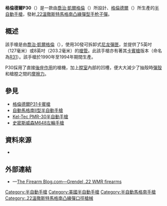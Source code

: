 {{noteTA
|G1=軍事
|G2=長度單位
|G3=Firearms
}}
{{Infobox Weapon
|name= 格倫德爾P30<br />{{Lang|en|Grendel P30}}
|image= [[File:Grendel_P30_left.jpg|300px]]<br />[[File:Grendel_P30_right.jpg|300px]]
|image_size= 
|caption= 格倫德爾P30（左與右）
|origin= {{flagcountry|United States}}
|type= [[半自動手槍|半自動手槍]]
<!-- Type selection -->
|is_ranged= yes
|is_bladed= 
|is_explosive= 
|is_artillery= 
|is_vehicle= 
|is_missile= 
|is_UK= 
<!-- Service history -->
|service= 
|used_by= 
|wars= 
<!-- Production history -->
|designer= [[喬治·凱爾格倫|喬治·凱爾格倫]]（{{Lang|en|George Kellgren}}）
|design_date= 
|manufacturer= [[格倫德爾|格倫德爾]]（{{Lang|en|Grendel}}）
|unit_cost= 
|production_date= 1990—1994年
|number= 
|variants= 
<!-- General specifications -->
|spec_label= 
|weight= 空槍、5英吋槍管：595.34[[克|克]]（21[[盎司|盎司]]）
|length= 5英吋槍管：215.9[[毫米|毫米]]（8.5[[英寸|英寸]]）
|part_length= <div class="NavFrame collapsed" style="color: black; background-color: #FFFFFF; margin: 0 auto; padding: 0 10px; text-align: left;"><div class="NavHead" style="background-color: #FFFFFF; margin: 0 auto; padding: 0 10px; font-weight:normal;"></div><div class="NavContent" style="background-color: #FFFFFF; margin: 0 auto; padding: 0 10px;">
* 127毫米（5英吋）
* 203.2毫米（8英吋）
</div>
</div>
|width= 
|height= 
|diameter= 
|crew= 
<!-- Ranged weapon specifications --> 
|cartridge= [[.22溫徹斯特馬格南凸緣彈型|.22溫徹斯特馬格南凸緣彈型]]
|caliber= 5.59毫米（.22英吋）
|barrels= 1根，[[膛線|線膛]]，無[[槍口|槍口]]裝置
|action= [[後座作用|後座作用]]
|mode= {{Link-en|半自動槍械|Semi-automatic firearm|半自動}}
|rate= 
|velocity= 
|energy= 
|range= 
|max_range= 
|feed= 30發可拆卸式[[尼龍|尼龍]][[彈匣|彈匣]]
|sights= [[機械瞄具|機械瞄具]]：金屬[[照門|照門]]和[[照準器|準星]]
<!-- 火炮規格 -->
|breech= 
|recoil= 
|carriage= 
|elevation= 
|traverse= 
<!-- 刃器規格 -->
|blade_type= 
|hilt_type= 
|sheath_type= 
|head_type= 
|haft_type= 
<!-- 爆炸物內填炸藥規格 --> 
|filling= 
|filling_weight= 
|detonation= 
|yield= 
<!-- 車輛/飛彈 規格 -->
|armour= 
|primary_armament= 
|secondary_armament= 
|engine= 
|engine_power= 
|transmission= 
|payload_capacity= 
|fuel_capacity= 
|pw_ratio= 
|suspension= 
|clearance= 
|vehicle_range= 
|speed= 
|guidance= 
|steering= 
<!-- Missiles only -->
|wingspan= 
|propellant= 
|ceiling= 
|altitude= 
|depth= 
|boost= 
|accuracy= 
|launch_platform= 
|transport= 
}}

'''格倫德爾P30'''（{{Lang-en|Grendel P30}}）是一款由[[喬治·凱爾格倫|喬治·凱爾格倫]]（{{Lang|en|George Kellgren}}）所設計、[[格倫德爾|格倫德爾]]（{{Lang|en|Grendel}}）所生產的[[半自動手槍|半自動手槍]]，發射[[.22溫徹斯特馬格南凸緣彈型|.22溫徹斯特馬格南凸緣彈型]][[手枪|手枪]][[子彈|子彈]]。

== 概述 ==
該手槍是由[[喬治·凱爾格倫|喬治·凱爾格倫]]（{{Lang-en|George Kellgren}}），使用30發可拆卸式[[尼龙|尼龙]][[彈匣|彈匣]]，並提供了5英吋（127毫米）或8英吋（203.2毫米）的[[槍管|槍管]]。此該手槍亦有著其[[卡賓槍|卡賓槍]]版本（命名為[[格倫德爾P31卡賓槍|R31]]）。該手槍於1990年至1994年期間生產。

P30採用了直接[[後座作用|後座作用]]的槍機，加上[[膛室|膛室]]內部的凹槽，便大大減少了抽殼時[[彈殼|彈殼]]和槍膛之間的[[摩擦力|摩擦力]]。

== 參見 ==
* [[格倫德爾P31卡賓槍|格倫德爾P31卡賓槍]]
* [[自動馬格南II型半自動手槍|自動馬格南II型半自動手槍]]
* [[Kel-Tec_PMR-30半自動手槍|Kel-Tec PMR-30半自動手槍]]
* [[史密斯威森M648左輪手槍|史密斯威森M648左輪手槍]]

== 資料來源 ==
<div class="references-small">
<references />
* {{cite book |last = Michalowski |first = Kevin |title = The Gun Digest Book of Guns for Personal Defense |publisher = KP Books |location = Iola, Wis. |year = 2004 |isbn = 087349931X}}
</div>

== 外部連結 ==
* {{en icon}}—[http://www.thefirearmblog.com/blog/2014/05/01/grendel-22-wmr-firearms/ The Firearm Blog.com—Grendel .22 WMR firearms] {{Wayback|url=http://www.thefirearmblog.com/blog/2014/05/01/grendel-22-wmr-firearms/ |date=20201030232534 }}

[[Category:半自動手槍|Category:半自動手槍]]
[[Category:美國半自動手槍|Category:美國半自動手槍]]
[[Category:半自動馬格南手槍|Category:半自動馬格南手槍]]
[[Category:.22溫徹斯特馬格南凸緣彈口徑槍械|Category:.22溫徹斯特馬格南凸緣彈口徑槍械]]